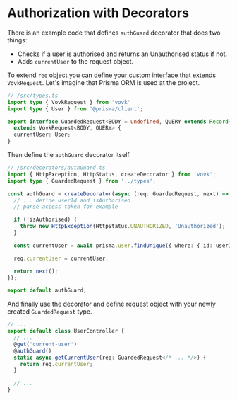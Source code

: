 
# Authorization with Decorators

There is an example code that defines `authGuard` decorator that does two things:

- Checks if a user is authorised and returns an Unauthorised status if not.
- Adds `currentUser` to the request object.

To extend `req` object you can define your custom interface that extends `VovkRequest`. Let's imagine that Prisma ORM is used at the project.

```ts
// /src/types.ts
import type { VovkRequest } from 'vovk'
import type { User } from '@prisma/client';

export interface GuardedRequest<BODY = undefined, QUERY extends Record<string, string> | undefined = undefined>
  extends VovkRequest<BODY, QUERY> {
  currentUser: User;
}

```

Then define the `authGuard` decorator itself.

```ts
// /src/decorators/authGuard.ts
import { HttpException, HttpStatus, createDecorator } from 'vovk';
import type { GuardedRequest } from '../types';

const authGuard = createDecorator(async (req: GuardedRequest, next) => {
  // ... define userId and isAuthorised
  // parse access token for example

  if (!isAuthorised) {
    throw new HttpException(HttpStatus.UNAUTHORIZED, 'Unauthorized');
  }

  const currentUser = await prisma.user.findUnique({ where: { id: userId } });

  req.currentUser = currentUser;

  return next();
});

export default authGuard;
```

And finally use the decorator and define request object with your newly created `GuardedRequest` type.

```ts
// ...
export default class UserController {
  // ...
  @get('current-user')
  @authGuard()
  static async getCurrentUser(req: GuardedRequest</* ... */>) {
    return req.currentUser;
  }

  // ...
}
```